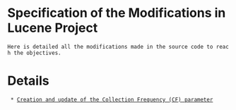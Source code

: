 = Specification of the Modifications in Lucene Project =

 Here is detailed all the modifications made in the source code to reach the objectives.

= Details =

  * [[pfcaip:creationOfCF|Creation and update of the Collection Frequency (CF) parameter]]